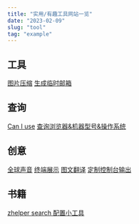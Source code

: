 ```yaml
---
title: "实用/有趣工具网站一览"
date: "2023-02-09"
slug: "tool"
tag: "example"
---
```

## 工具
[图片压缩](https://tinypng.com/)
[生成临时邮箱](https://tempmail.cn/)

## 查询
[Can I use](https://caniuse.com/)
[查询浏览器&机器型号&操作系统](https://whichbrowser.net/)

## 创意
[全球声音](https://globalsequencer.com/)
[终端展示](https://gitcode.net/mirrors/abcfy2/motd?utm_source=csdn_github_accelerator&from_codechina=yes)
[图文翻译](https://translate.yandex.com/)
[定制控制台输出](http://patorjk.com/software/taag/#p=display&f=Graffiti&t=Type%20Something%20)

## 书籍
[zhelper search 配置小工具](https://tool.yibook.org/)